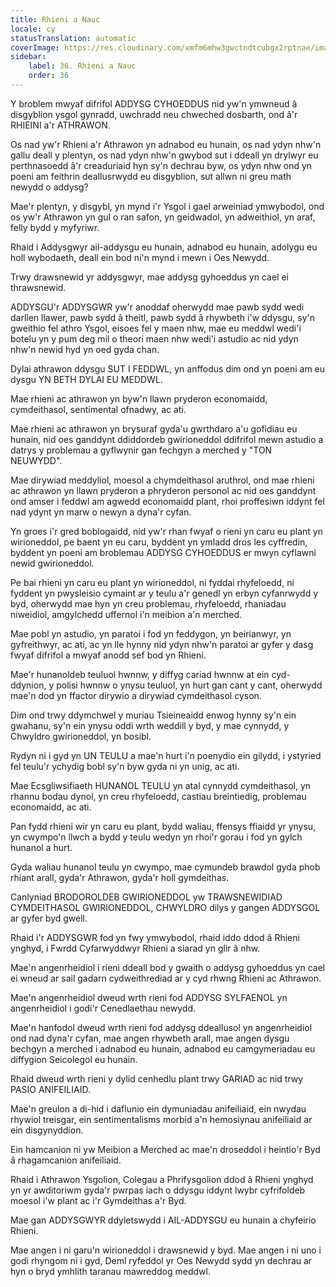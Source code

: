 ```yaml
---
title: Rhieni a Nauc
locale: cy
statusTranslation: automatic
coverImage: https://res.cloudinary.com/xmfm6mhw3gwctndtcubgx2rptnae/image/upload/v1740337243/small_cover_educacion_fundamental_a051170f1c.webp
sidebar:
    label: 36. Rhieni a Nauc
    order: 36
---
```

Y broblem mwyaf difrifol ADDYSG CYHOEDDUS nid yw'n ymwneud â disgyblion ysgol gynradd, uwchradd neu chweched dosbarth, ond â'r RHIEINI a'r ATHRAWON.

Os nad yw'r Rhieni a'r Athrawon yn adnabod eu hunain, os nad ydyn nhw'n gallu deall y plentyn, os nad ydyn nhw'n gwybod sut i ddeall yn drylwyr eu perthnasoedd â'r creaduriaid hyn sy'n dechrau byw, os ydyn nhw ond yn poeni am feithrin deallusrwydd eu disgyblion, sut allwn ni greu math newydd o addysg?

Mae'r plentyn, y disgybl, yn mynd i'r Ysgol i gael arweiniad ymwybodol, ond os yw'r Athrawon yn gul o ran safon, yn geidwadol, yn adweithiol, yn araf, felly bydd y myfyriwr.

Rhaid i Addysgwyr ail-addysgu eu hunain, adnabod eu hunain, adolygu eu holl wybodaeth, deall ein bod ni'n mynd i mewn i Oes Newydd.

Trwy drawsnewid yr addysgwyr, mae addysg gyhoeddus yn cael ei thrawsnewid.

ADDYSGU'r ADDYSGWR yw'r anoddaf oherwydd mae pawb sydd wedi darllen llawer, pawb sydd â theitl, pawb sydd â rhywbeth i'w ddysgu, sy'n gweithio fel athro Ysgol, eisoes fel y maen nhw, mae eu meddwl wedi'i botelu yn y pum deg mil o theori maen nhw wedi'i astudio ac nid ydyn nhw'n newid hyd yn oed gyda chan.

Dylai athrawon ddysgu SUT I FEDDWL, yn anffodus dim ond yn poeni am eu dysgu YN BETH DYLAI EU MEDDWL.

Mae rhieni ac athrawon yn byw'n llawn pryderon economaidd, cymdeithasol, sentimental ofnadwy, ac ati.

Mae rhieni ac athrawon yn brysuraf gyda'u gwrthdaro a'u gofidiau eu hunain, nid oes ganddynt ddiddordeb gwirioneddol ddifrifol mewn astudio a datrys y problemau a gyflwynir gan fechgyn a merched y "TON NEUWYDD".

Mae dirywiad meddyliol, moesol a chymdeithasol aruthrol, ond mae rhieni ac athrawon yn llawn pryderon a phryderon personol ac nid oes ganddynt ond amser i feddwl am agwedd economaidd plant, rhoi proffesiwn iddynt fel nad ydynt yn marw o newyn a dyna'r cyfan.

Yn groes i'r gred boblogaidd, nid yw'r rhan fwyaf o rieni yn caru eu plant yn wirioneddol, pe baent yn eu caru, byddent yn ymladd dros les cyffredin, byddent yn poeni am broblemau ADDYSG CYHOEDDUS er mwyn cyflawni newid gwirioneddol.

Pe bai rhieni yn caru eu plant yn wirioneddol, ni fyddai rhyfeloedd, ni fyddent yn pwysleisio cymaint ar y teulu a'r genedl yn erbyn cyfanrwydd y byd, oherwydd mae hyn yn creu problemau, rhyfeloedd, rhaniadau niweidiol, amgylchedd uffernol i'n meibion ​​a'n merched.

Mae pobl yn astudio, yn paratoi i fod yn feddygon, yn beirianwyr, yn gyfreithwyr, ac ati, ac yn lle hynny nid ydyn nhw'n paratoi ar gyfer y dasg fwyaf difrifol a mwyaf anodd sef bod yn Rhieni.

Mae'r hunanoldeb teuluol hwnnw, y diffyg cariad hwnnw at ein cyd-ddynion, y polisi hwnnw o ynysu teuluol, yn hurt gan cant y cant, oherwydd mae'n dod yn ffactor dirywio a dirywiad cymdeithasol cyson.

Dim ond trwy ddymchwel y muriau Tsieineaidd enwog hynny sy'n ein gwahanu, sy'n ein ynysu oddi wrth weddill y byd, y mae cynnydd, y Chwyldro gwirioneddol, yn bosibl.

Rydyn ni i gyd yn UN TEULU a mae'n hurt i'n poenydio ein gilydd, i ystyried fel teulu'r ychydig bobl sy'n byw gyda ni yn unig, ac ati.

Mae Ecsgliwsifiaeth HUNANOL TEULU yn atal cynnydd cymdeithasol, yn rhannu bodau dynol, yn creu rhyfeloedd, castiau breintiedig, problemau economaidd, ac ati.

Pan fydd rhieni wir yn caru eu plant, bydd waliau, ffensys ffiaidd yr ynysu, yn cwympo'n llwch a bydd y teulu wedyn yn rhoi'r gorau i fod yn gylch hunanol a hurt.

Gyda waliau hunanol teulu yn cwympo, mae cymundeb brawdol gyda phob rhiant arall, gyda'r Athrawon, gyda'r holl gymdeithas.

Canlyniad BRODOROLDEB GWIRIONEDDOL yw TRAWSNEWIDIAD CYMDEITHASOL GWIRIONEDDOL, CHWYLDRO dilys y gangen ADDYSGOL ar gyfer byd gwell.

Rhaid i'r ADDYSGWR fod yn fwy ymwybodol, rhaid iddo ddod â Rhieni ynghyd, i Fwrdd Cyfarwyddwyr Rhieni a siarad yn glir â nhw.

Mae'n angenrheidiol i rieni ddeall bod y gwaith o addysg gyhoeddus yn cael ei wneud ar sail gadarn cydweithrediad ar y cyd rhwng Rhieni ac Athrawon.

Mae'n angenrheidiol dweud wrth rieni fod ADDYSG SYLFAENOL yn angenrheidiol i godi'r Cenedlaethau newydd.

Mae'n hanfodol dweud wrth rieni fod addysg ddeallusol yn angenrheidiol ond nad dyna'r cyfan, mae angen rhywbeth arall, mae angen dysgu bechgyn a merched i adnabod eu hunain, adnabod eu camgymeriadau eu diffygion Seicolegol eu hunain.

Rhaid dweud wrth rieni y dylid cenhedlu plant trwy GARIAD ac nid trwy PASIO ANIFEILIAID.

Mae'n greulon a di-hid i daflunio ein dymuniadau anifeiliaid, ein nwydau rhywiol treisgar, ein sentimentalisms morbid a'n hemosiynau anifeiliaid ar ein disgynyddion.

Ein hamcanion ni yw Meibion ​​a Merched ac mae'n droseddol i heintio'r Byd â rhagamcanion anifeiliaid.

Rhaid i Athrawon Ysgolion, Colegau a Phrifysgolion ddod â Rhieni ynghyd yn yr awditoriwm gyda'r pwrpas iach o ddysgu iddynt lwybr cyfrifoldeb moesol i'w plant ac i'r Gymdeithas a'r Byd.

Mae gan ADDYSGWYR ddyletswydd i AIL-ADDYSGU eu hunain a chyfeirio Rhieni.

Mae angen i ni garu'n wirioneddol i drawsnewid y byd. Mae angen i ni uno i godi rhyngom ni i gyd, Deml ryfeddol yr Oes Newydd sydd yn dechrau ar hyn o bryd ymhlith taranau mawreddog meddwl.

